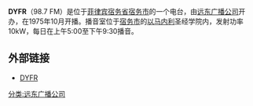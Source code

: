 {{Unreferenced|time=2020-06-22T00:06:10+00:00}}
{{广播电台
| 電臺名稱= DYFR
| 英文名稱= 
| 原文名称= 
| 電臺圖片檔案= 
| 電臺圖片尺寸= 
| 電臺圖片名稱= 
| 通称= 
| 缩写= 
| 所屬國家= {{PHL}}
| 總部所在= {{PHL}}[[宿务省|宿务省]][[宿务市|宿务市]]
| 播放地區= {{PHL}}[[中米沙鄢|中米沙鄢]]
| 開播日期= 1975年10月
| 停播日期= 
| 電臺呼號= 
| 类型= 宗教台
| 宗教= 基督教
| 主要语言= [[英语|英语]]
| 使用频段= FM
| 電臺口號= The Life-Changing Radio
| 隶属=
| 擁有者= [[远东广播公司|远东广播公司]]
| 持股者=
| 董事长=  
| 前電臺名稱= 
| 被取代名稱= 
| 前頻道呼號= 
| 被取代呼號= 
| 集團同類頻道= 
| 重播服務頻道= 
| 電臺官方網站= http://www.febc.ph/stations/dyfr/index.html
| 備註=
}}
'''DYFR'''（98.7 FM）是位于[[菲律宾|菲律宾]][[宿务省|宿务省]][[宿务市|宿务市]]的一个电台，由[[远东广播公司|远东广播公司]]开办，在1975年10月开播。播音室位于[[宿务市|宿务市]]的[[以马内利|以马内利]]圣经学院内，发射功率10kW，每日在上午5:00至下午9:30播音。

==外部链接==
*[https://web.archive.org/web/20120211200032/http://www.febc.ph/stations/dyfr/index.html DYFR]

{{广播小作品}}

[[分类:远东广播公司|分类:远东广播公司]]